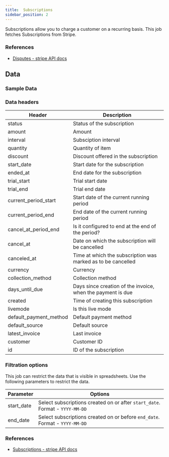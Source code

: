```yaml
---
title:  Subscriptions
sidebar_position: 2
---
```


Subscriptions allow you to charge a customer on a recurring basis. This job fetches Subscriptions from Stripe. 
### References
- [Disputes - stripe API docs](https://docs.stripe.com/api/disputes)

<AddJob
  template="gsheet_stripe_subscriptions" 
/>

## Data

### Sample Data

<Gsheet
  src="https://docs.google.com/spreadsheets/d/1yiCWVI4oGzIPUBR2Emm2YJGfpisbRnxShpuFw1MVqzE/edit#gid=1561694465"
/>


### Data headers 

| Header           | Description                                              |
|------------------|----------------------------------------------------------|
| status | Status of the subscription |
| amount | Amount |
| interval | Subsciption interval |
| quantity | Quantity of item |
| discount | Discount offered in the subscription |
| start_date | Start date for the subscription |
| ended_at | End date for the subscription |
| trial_start | Trial start date |
| trial_end | Trial end date |
| current_period_start | Start date of the current running period |
| current_period_end | End date of the current running period |
| cancel_at_period_end | Is it configured to end at the end of the period? |
| cancel_at | Date on which the subscription will be cancelled |
| canceled_at | Time at which the subscription was marked as to be cancelled |
| currency | Currency |
| collection_method | Collection method |
| days_until_due | Days since creation of the invoice, when the payment is due |
| created | Time of creating this subscription |
| livemode | Is this live mode |
| default_payment_method | Default payment method |
| default_source | Default source |
| latest_invoice | Last invoice |
| customer | Customer ID |
| id | ID of the subscription |



### Filtration options 

This job can restrict the data that is visible in spreadsheets. Use the following parameters to restrict the data.

| Parameter | Options |
|----|----|
| start_date | Select subscriptions created on or after `start_date`. Format - `YYYY-MM-DD` |
| end_date | Select subscriptions created on or before `end_date`. Format - `YYYY-MM-DD` |


### References
- [Subscriptions - stripe API docs](https://docs.stripe.com/api/subscriptions)